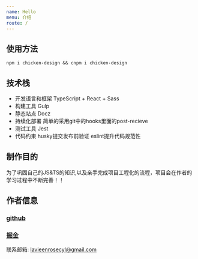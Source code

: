 ```yaml
---
name: Hello
menu: 介绍
route: /
---
```



 
<FirstPage />

## 使用方法

```
npm i chicken-design && cnpm i chicken-design 

```

## 技术栈

- 开发语言和框架 TypeScript + React + Sass
- 构建工具 Gulp
- 静态站点 Docz
- 持续化部署 简单的采用git中的hooks里面的post-recieve
- 测试工具 Jest
- 代码约束 husky提交发布前验证 eslint提升代码规范性


## 制作目的

为了巩固自己的JS&TS的知识,以及亲手完成项目工程化的流程，项目会在作者的学习过程中不断完善！！



## 作者信息

### **[github](https://github.com/Lavieenrose99)**

### **[掘金](https://juejin.cn/user/1855631360798509)**

联系邮箱: lavieenrosecyl@gmail.com




